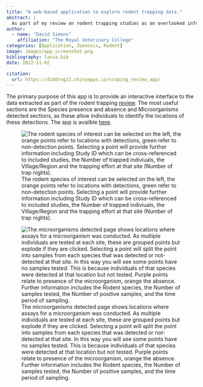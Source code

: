 ```yaml
---
title: "A web-based application to explore rodent trapping data."
abstract: |
  As part of my review on rodent trapping studies as an overlooked information source for understanding zoonotic spillover I produced a Shiny application that allows exploration of the data. This current version has not been updated with manuscript. This is on my to-do list but the app may be helpful for researchers interested in visualising the dataset.
author: 
  - name: "David Simons"
    affiliation: "The Royal Veterinary College"
categories: [Application, Zoonosis, Rodent]
image: images/app_screenshot.png
bibliography: lassa.bib
date: 2022-11-02

citation:
  url: https://diddrog11.shinyapps.io/scoping_review_app/
---
```


The primary purpose of this app is to provide an interactive interface to the data extracted as part of the rodent trapping [review](rodent_trapping_review.qmd). The most useful sections are the Species presence and absence and Microorganisms detected sections, as these allow individuals to identify the locations of these detections. The app is availble [here](https://diddrog11.shinyapps.io/scoping_review_app/).

![The rodent species of interest can be selected on the left, the orange points refer to locations with detections, green refer to non-detection points. Selecting a point will provide further information including Study ID which can be cross-referenced to included studies, the Number of trapped indiviuals, the Village/Region and the trapping effort at that site (Number of trap nights).](images/app_screenshot.png)

![The microorganisms detected page shows locations where assays for a microorganism was conducted. As multiple individuals are tested at each site, these are grouped points but explode if they are clicked. Selecting a point will split the point into samples from each species that was detected or not-detected at that site. In this way you will see some points have no samples tested. This is because individuals of that species were detected at that location but not tested. Purple points relate to presence of the microorganism, orange the absence. Further information includes the Rodent species, the Number of samples tested, the Number of positive samples, and the time period of sampling.](images/microorganism_screenshot.png)